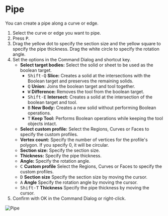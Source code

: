 
# Pipe

<Reference shortcut="P" command="Pipe" button="Right of Command Bar" />

You can create a pipe along a curve or edge.

1. Select the curve or edge you want to pipe.
2. Press <kbd>P</kbd>.
3. Drag the yellow dot to specify the section size and the yellow square to specify the pipe thickness. Drag the white circle to specify the rotation angle.
4. Set the options in the Command Dialog and shortcut key.
     - **Select target bodies:** Select the solid or sheet to be used as the boolean target.
          - <kbd>Shift-Q</kbd> **Slice:** Creates a solid at the intersections with the Boolean target and preserves the remaining solids.
          - <kbd>Q</kbd> **Union:** Joins the boolean target and tool together.
          - <kbd>W</kbd> **Difference:** Removes the tool from the boolean target.
          - <kbd>Shift-E</kbd> **Intersect:** Creates a solid at the intersection of the boolean target and tool.
          - <kbd>B</kbd> **New Body:** Creates a new solid without performing Boolean operations.
          - <kbd>T</kbd> **Keep Tool:** Performs Boolean operations while keeping the tool objects intact.
     - **Select custom profile:** Select the Regions, Curves or Faces to specify the custom profiles.
     - **Vertex count:** Specify the number of vertices for the profile's polygon. If you specify 0, it will be circular.
     - **Section size:** Specify the section size.
     - **Thickness:** Specify the pipe thickness.
     - **Angle:** Specify the rotation angle.
     - <kbd>C</kbd> **Custom profile** Select the Regions, Curves or Faces to specify the custom profiles.
     - <kbd>D</kbd> **Section size** Specify the section size by moving the cursor.
     - <kbd>A</kbd> **Angle** Specify the rotation angle by moving the cursor.
     - <kbd>Shift-T</kbd> **Thickness** Specify the pipe thickness by moving the cursor.
5. Confirm with OK in the Command Dialog or right-click.

![Pipe](/img/pipe.gif)



